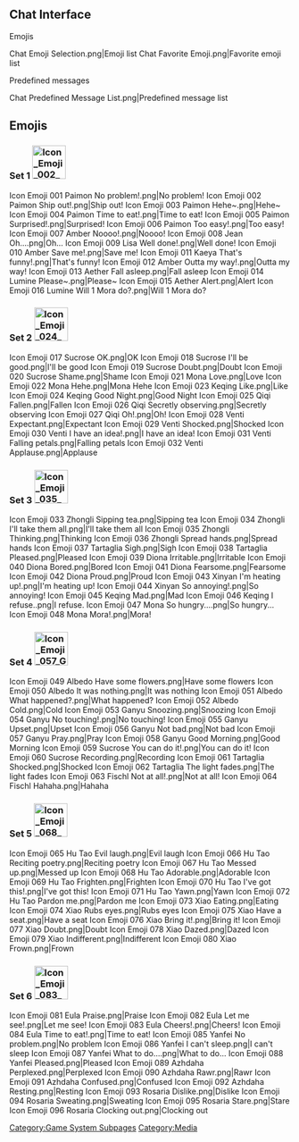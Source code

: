{{CustomTabs
|tab1 = Overview
|tab2 = Gallery
}}
==Chat Interface==
;Emojis
<gallery hideaddbutton="true" captionalign="center">
Chat Emoji Selection.png|Emoji list
Chat Favorite Emoji.png|Favorite emoji list
</gallery>

;Predefined messages
<gallery hideaddbutton="true" captionalign="center">
Chat Predefined Message List.png|Predefined message list
</gallery>

==Emojis==
===Set 1 [[File:Icon Emoji 002 Paimon Ship out!.png|60px]]===
<gallery hideaddbutton="true" captionalign="center">
Icon Emoji 001 Paimon No problem!.png|No problem!
Icon Emoji 002 Paimon Ship out!.png|Ship out!
Icon Emoji 003 Paimon Hehe~.png|Hehe~
Icon Emoji 004 Paimon Time to eat!.png|Time to eat!
Icon Emoji 005 Paimon Surprised!.png|Surprised!
Icon Emoji 006 Paimon Too easy!.png|Too easy!
Icon Emoji 007 Amber Noooo!.png|Noooo!
Icon Emoji 008 Jean Oh....png|Oh...
Icon Emoji 009 Lisa Well done!.png|Well done!
Icon Emoji 010 Amber Save me!.png|Save me!
Icon Emoji 011 Kaeya That's funny!.png|That's funny!
Icon Emoji 012 Amber Outta my way!.png|Outta my way!
Icon Emoji 013 Aether Fall asleep.png|Fall asleep
Icon Emoji 014 Lumine Please~.png|Please~
Icon Emoji 015 Aether Alert.png|Alert
Icon Emoji 016 Lumine Will 1 Mora do?.png|Will 1 Mora do?
</gallery>
===Set 2 [[File:Icon Emoji 024 Keqing Good Night.png|60px]]===
<gallery hideaddbutton="true" captionalign="center">
Icon Emoji 017 Sucrose OK.png|OK
Icon Emoji 018 Sucrose I'll be good.png|I'll be good
Icon Emoji 019 Sucrose Doubt.png|Doubt
Icon Emoji 020 Sucrose Shame.png|Shame
Icon Emoji 021 Mona Love.png|Love
Icon Emoji 022 Mona Hehe.png|Mona Hehe
Icon Emoji 023 Keqing Like.png|Like
Icon Emoji 024 Keqing Good Night.png|Good Night
Icon Emoji 025 Qiqi Fallen.png|Fallen
Icon Emoji 026 Qiqi Secretly observing.png|Secretly observing
Icon Emoji 027 Qiqi Oh!.png|Oh!
Icon Emoji 028 Venti Expectant.png|Expectant
Icon Emoji 029 Venti Shocked.png|Shocked
Icon Emoji 030 Venti I have an idea!.png|I have an idea!
Icon Emoji 031 Venti Falling petals.png|Falling petals
Icon Emoji 032 Venti Applause.png|Applause
</gallery>

===Set 3 [[File:Icon Emoji 035 Zhongli Thinking.png|60px]]===
<gallery hideaddbutton="true" captionalign="center">
Icon Emoji 033 Zhongli Sipping tea.png|Sipping tea
Icon Emoji 034 Zhongli I'll take them all.png|I'll take them all
Icon Emoji 035 Zhongli Thinking.png|Thinking
Icon Emoji 036 Zhongli Spread hands.png|Spread hands
Icon Emoji 037 Tartaglia Sigh.png|Sigh
Icon Emoji 038 Tartaglia Pleased.png|Pleased
Icon Emoji 039 Diona Irritable.png|Irritable
Icon Emoji 040 Diona Bored.png|Bored
Icon Emoji 041 Diona Fearsome.png|Fearsome
Icon Emoji 042 Diona Proud.png|Proud
Icon Emoji 043 Xinyan I'm heating up!.png|I'm heating up!
Icon Emoji 044 Xinyan So annoying!.png|So annoying!
Icon Emoji 045 Keqing Mad.png|Mad
Icon Emoji 046 Keqing I refuse..png|I refuse.
Icon Emoji 047 Mona So hungry....png|So hungry...
Icon Emoji 048 Mona Mora!.png|Mora!
</gallery>
===Set 4 [[File:Icon Emoji 057 Ganyu Pray.png|60px]]===
<gallery hideaddbutton="true" captionalign="center">
Icon Emoji 049 Albedo Have some flowers.png|Have some flowers
Icon Emoji 050 Albedo It was nothing.png|It was nothing
Icon Emoji 051 Albedo What happened?.png|What happened?
Icon Emoji 052 Albedo Cold.png|Cold
Icon Emoji 053 Ganyu Snoozing.png|Snoozing
Icon Emoji 054 Ganyu No touching!.png|No touching!
Icon Emoji 055 Ganyu Upset.png|Upset
Icon Emoji 056 Ganyu Not bad.png|Not bad
Icon Emoji 057 Ganyu Pray.png|Pray
Icon Emoji 058 Ganyu Good Morning.png|Good Morning
Icon Emoji 059 Sucrose You can do it!.png|You can do it!
Icon Emoji 060 Sucrose Recording.png|Recording
Icon Emoji 061 Tartaglia Shocked.png|Shocked
Icon Emoji 062 Tartaglia The light fades.png|The light fades
Icon Emoji 063 Fischl Not at all!.png|Not at all!
Icon Emoji 064 Fischl Hahaha.png|Hahaha
</gallery>
===Set 5 [[File:Icon Emoji 068 Hu Tao Adorable.png|60px]]===
<gallery hideaddbutton="true" captionalign="center">
Icon Emoji 065 Hu Tao Evil laugh.png|Evil laugh
Icon Emoji 066 Hu Tao Reciting poetry.png|Reciting poetry
Icon Emoji 067 Hu Tao Messed up.png|Messed up
Icon Emoji 068 Hu Tao Adorable.png|Adorable
Icon Emoji 069 Hu Tao Frighten.png|Frighten
Icon Emoji 070 Hu Tao I've got this!.png|I've got this!
Icon Emoji 071 Hu Tao Yawn.png|Yawn
Icon Emoji 072 Hu Tao Pardon me.png|Pardon me
Icon Emoji 073 Xiao Eating.png|Eating
Icon Emoji 074 Xiao Rubs eyes.png|Rubs eyes
Icon Emoji 075 Xiao Have a seat.png|Have a seat
Icon Emoji 076 Xiao Bring it!.png|Bring it!
Icon Emoji 077 Xiao Doubt.png|Doubt
Icon Emoji 078 Xiao Dazed.png|Dazed
Icon Emoji 079 Xiao Indifferent.png|Indifferent
Icon Emoji 080 Xiao Frown.png|Frown
</gallery>
===Set 6 [[File:Icon Emoji 083 Eula Cheers!.png|60px]]===
<gallery hideaddbutton="true" captionalign="center">
Icon Emoji 081 Eula Praise.png|Praise
Icon Emoji 082 Eula Let me see!.png|Let me see!
Icon Emoji 083 Eula Cheers!.png|Cheers!
Icon Emoji 084 Eula Time to eat!.png|Time to eat!
Icon Emoji 085 Yanfei No problem.png|No problem
Icon Emoji 086 Yanfei I can't sleep.png|I can't sleep
Icon Emoji 087 Yanfei What to do....png|What to do...
Icon Emoji 088 Yanfei Pleased.png|Pleased
Icon Emoji 089 Azhdaha Perplexed.png|Perplexed
Icon Emoji 090 Azhdaha Rawr.png|Rawr
Icon Emoji 091 Azhdaha Confused.png|Confused
Icon Emoji 092 Azhdaha Resting.png|Resting
Icon Emoji 093 Rosaria Dislike.png|Dislike
Icon Emoji 094 Rosaria Sweating.png|Sweating
Icon Emoji 095 Rosaria Stare.png|Stare
Icon Emoji 096 Rosaria Clocking out.png|Clocking out
</gallery>

[[Category:Game System Subpages]]
[[Category:Media]]